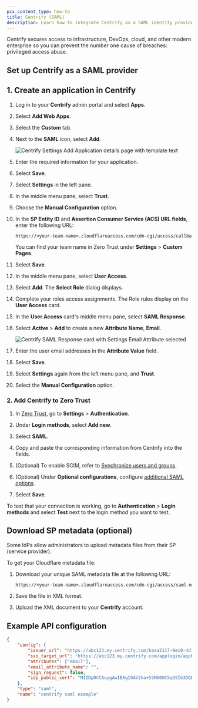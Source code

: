 ```yaml
---
pcx_content_type: how-to
title: Centrify (SAML)
description: Learn how to integrate Centrify as a SAML identity provider with Cloudflare Zero Trust.
---
```


Centrify secures access to infrastructure, DevOps, cloud, and other modern enterprise so you can prevent the number one cause of breaches: privileged access abuse.
## Set up Centrify as a SAML provider

## 1. Create an application in Centrify

1. Log in to your **Centrify** admin portal and select **Apps**.

2. Select **Add Web Apps**.

3. Select the **Custom** tab.

4. Next to the **SAML** icon, select **Add**.

   ![Centrify Settings Add Application details page with template text](~/assets/images/cloudflare-one/identity/saml-centrify/saml-centrify-3.png)

5. Enter the required information for your application.

6. Select **Save**.

7. Select **Settings** in the left pane.

8. In the middle menu pane, select **Trust**.

9. Choose the **Manual Configuration** option.

10. In the **SP Entity ID** and **Assertion Consumer Service (ACS) URL fields**, enter the following URL:

    ```txt
    https://<your-team-name>.cloudflareaccess.com/cdn-cgi/access/callback
    ```

    You can find your team name in Zero Trust under **Settings** > **Custom Pages**.

11. Select **Save**.

12. In the middle menu pane, select **User Access**.

13. Select **Add**. The **Select Role** dialog displays.

14. Complete your roles access assignments. The Role rules display on the **User Access** card.

15. In the **User Access** card's middle menu pane, select **SAML Response**.

16. Select **Active** > **Add** to create a new **Attribute Name**, **Email**.

    ![Centrify SAML Response card with Settings Email Attribute selected](~/assets/images/cloudflare-one/identity/saml-centrify/saml-centrify-9.png)

17. Enter the user email addresses in the **Attribute Value** field.

18. Select **Save**.

19. Select **Settings** again from the left menu pane, and **Trust**.

20. Select the **Manual Configuration** option.

### 2. Add Centrify to Zero Trust

1. In [Zero Trust](https://one.dash.cloudflare.com/), go to **Settings** > **Authentication**.

2. Under **Login methods**, select **Add new**.

3. Select **SAML**.

4. Copy and paste the corresponding information from Centrify into the fields.

5. (Optional) To enable SCIM, refer to [Synchronize users and groups](/cloudflare-one/identity/idp-integration/generic-saml/#synchronize-users-and-groups).

6. (Optional) Under **Optional configurations**, configure [additional SAML options](/cloudflare-one/identity/idp-integration/generic-saml/#optional-configurations).

7. Select **Save**.

To test that your connection is working, go to **Authentication** > **Login methods** and select **Test** next to the login method you want to test.

## Download SP metadata (optional)

Some IdPs allow administrators to upload metadata files from their SP (service provider).

To get your Cloudflare metadata file:

1. Download your unique SAML metadata file at the following URL:

   ```txt
   https://<your-team-name>.cloudflareaccess.com/cdn-cgi/access/saml-metadata
   ```

2. Save the file in XML format.

3. Upload the XML document to your **Centrify** account.

## Example API configuration

```json
{
	"config": {
		"issuer_url": "https://abc123.my.centrify.com/baaa2117-0ec0-4d76-84cc-abccb551a123",
		"sso_target_url": "https://abc123.my.centrify.com/applogin/appKey/baaa2117-0ec0-4d76-84cc-abccb551a123/customerId/abc123",
		"attributes": ["email"],
		"email_attribute_name": "",
		"sign_request": false,
		"idp_public_cert": "MIIDpDCCAoygAwIBAgIGAV2ka+55MA0GCSqGSIb3DQEBCwUAMIGSMQswCQYDVQQGEwJVUzETMBEG\nA1UEC.....GF/Q2/MHadws97cZg\nuTnQyuOqPuHbnN83d/2l1NSYKCbHt24o"
	},
	"type": "saml",
	"name": "centrify saml example"
}
```

